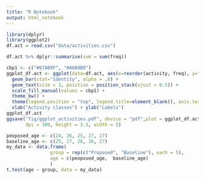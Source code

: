 ```yaml
---
title: "R Notebook"
output: html_notebook
---
```


```r
library(dplyr)
library(ggplot2)
df.act = read.csv("data/activities.csv")
```


```r
df.act %>% dplyr::summarise(sum = sum(freq))
```


```r
cbp1 <- c("#67AB9F", "#A680B8")
ggplot_df.act <- ggplot(data=df.act, aes(x=reorder(activity, freq), y=freq, label=freq, fill=factor(method, levels=c("Proposed","Baseline")))) +
  geom_bar(stat="identity", alpha = .8) +
  geom_text(size = 3, position = position_stack(vjust = 0.5)) +
  scale_fill_manual(values = cbp1) +
  theme_bw() +
  theme(legend.position = "top", legend.title=element_blank(), axis.text.x = element_text(angle = 0, hjust = 1)) +
  xlab("Activity classes") + ylab("Labels") 
ggplot_df.act
ggsave("fig/ggplot_activities.pdf", device = "pdf",plot = ggplot_df.act,
       dpi = 300, height = 3.5, width = 5)
```

```r
peoposed_age <- c(24, 26, 25, 27, 27)
baseline_age <- c(25, 27, 26, 26, 27) 
my_data <- data.frame( 
                group = rep(c("Proposed", "Baseline"), each = 5),
                age = c(peoposed_age,  baseline_age)
                )
t.test(age ~ group, data = my_data)
```



